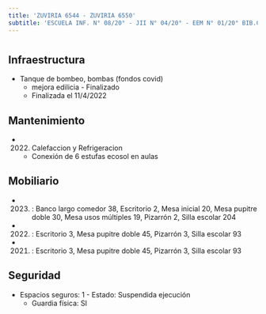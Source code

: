 ```yaml
---
title: 'ZUVIRIA 6544 - ZUVIRIA 6550'
subtitle: 'ESCUELA INF. N° 08/20° - JII N° 04/20° - EEM N° 01/20° BIB.CONGRESO DE LA NACION'
---
```


#
## Infraestructura

* Tanque de bombeo, bombas (fondos covid) 
    + mejora edilicia - Finalizado 
    + Finalizada el 11/4/2022 






## Mantenimiento

*  (2022) Calefaccion y Refrigeracion 
    + Conexión de 6 estufas ecosol en aulas





## Mobiliario

*  (2023) : Banco largo comedor 38, Escritorio 2, Mesa inicial 20, Mesa pupitre doble 30, Mesa usos múltiples 19, Pizarrón 2, Silla escolar 204 

*  (2022) : Escritorio 3, Mesa pupitre doble 45, Pizarrón 3, Silla escolar 93 

*  (2021) : Escritorio 3, Mesa pupitre doble 45, Pizarrón 3, Silla escolar 93 





## Seguridad

*  Espacios seguros: 1 - Estado: Suspendida ejecución 
    + Guardia física: SI




